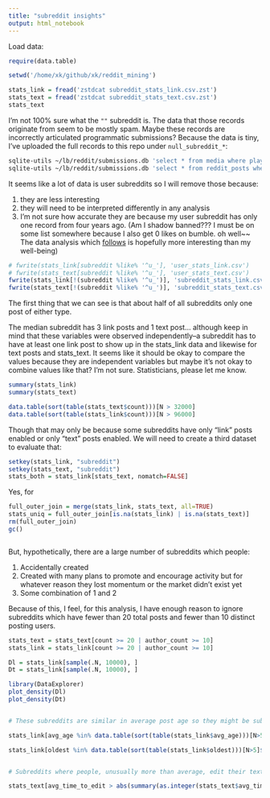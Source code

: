 ```yaml
---
title: "subreddit insights"
output: html_notebook
---
```


Load data:

```r
require(data.table)

setwd('/home/xk/github/xk/reddit_mining')

stats_link = fread('zstdcat subreddit_stats_link.csv.zst')
stats_text = fread('zstdcat subreddit_stats_text.csv.zst')
stats_text
```

I'm not 100% sure what the `""` subreddit is. The data that those records originate from seem to be mostly spam. Maybe these records are incorrectly articulated programmatic submissions? Because the data is tiny, I've uploaded the full records to this repo under `null_subreddit_*`:

```sh
sqlite-utils ~/lb/reddit/submissions.db 'select * from media where playlist_path is null' --csv > ~/github/xk/reddit_mining/null_subreddit_link.csv
sqlite-utils ~/lb/reddit/submissions.db 'select * from reddit_posts where playlist_path is null' --csv > ~/github/xk/reddit_mining/null_subreddit_text.csv
```

It seems like a lot of data is user subreddits so I will remove those because:

1.  they are less interesting
2.  they will need to be interpreted differently in any analysis
3.  I'm not sure how accurate they are because my user subreddit has only one record from four years ago. (Am I shadow banned??? I must be on some list somewhere because I also get 0 likes on bumble. oh well\~\~ The data analysis which [follows](https://youtube.com/watch?v=x8llJbEDA0g) is hopefully more interesting than my well-being)

```r
# fwrite(stats_link[subreddit %like% '^u_'], 'user_stats_link.csv')
# fwrite(stats_text[subreddit %like% '^u_'], 'user_stats_text.csv')
fwrite(stats_link[!(subreddit %like% '^u_')], 'subreddit_stats_link.csv')
fwrite(stats_text[!(subreddit %like% '^u_')], 'subreddit_stats_text.csv')
```

The first thing that we can see is that about half of all subreddits only one post of either type.

The median subreddit has 3 link posts and 1 text post... although keep in mind that these variables were observed independently--a subreddit has to have at least one link post to show up in the stats_link data and likewise for text posts and stats_text. It seems like it should be okay to compare the values because they are independent variables but maybe it's not okay to combine values like that? I'm not sure. Statisticians, please let me know.

```r
summary(stats_link)
summary(stats_text)
```




```r
data.table(sort(table(stats_text$count)))[N > 32000]
data.table(sort(table(stats_link$count)))[N > 96000]
```


Though that may only be because some subreddits have only "link" posts enabled or only "text" posts enabled. We will need to create a third dataset to evaluate that:

```r
setkey(stats_link, "subreddit")
setkey(stats_text, "subreddit")
stats_both = stats_link[stats_text, nomatch=FALSE]


```

Yes, for

```r


full_outer_join = merge(stats_link, stats_text, all=TRUE)
stats_uniq = full_outer_join[is.na(stats_link) | is.na(stats_text)]
rm(full_outer_join)
gc()



```

But, hypothetically, there are a large number of subreddits which people:

1.  Accidentally created
2.  Created with many plans to promote and encourage activity but for whatever reason they lost momentum or the market didn't exist yet
3.  Some combination of 1 and 2

Because of this, I feel, for this analysis, I have enough reason to ignore subreddits which have fewer than 20 total posts and fewer than 10 distinct posting users.

```r
stats_text = stats_text[count >= 20 | author_count >= 10]
stats_link = stats_link[count >= 20 | author_count >= 10]
```

```r


Dl = stats_link[sample(.N, 10000), ]
Dt = stats_link[sample(.N, 10000), ]

library(DataExplorer)
plot_density(Dl)
plot_density(Dt)


# These subreddits are similar in average post age so they might be subreddits primarily used by bots or it may just be a statistical happening (a math party).

stats_link[avg_age %in% data.table(sort(table(stats_link$avg_age)))[N>5]$V1]

stats_link[oldest %in% data.table(sort(table(stats_link$oldest)))[N>5]$V1]


# Subreddits where people, unusually more than average, edit their text post long after they created it

stats_text[avg_time_to_edit > abs(summary(as.integer(stats_text$avg_time_to_edit))['1st Qu.']) ]



```
